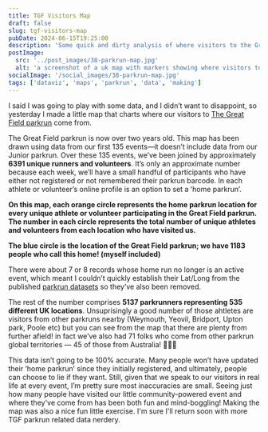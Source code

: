 ```yaml
---
title: TGF Visitors Map
draft: false
slug: tgf-visitors-map
pubDate: 2024-06-15T19:25:00
description: 'Some quick and dirty analysis of where visitors to the Great Field parkrun call home...including an interactive map!'
postImage:
  src: '../post_images/38-parkrun-map.jpg'
  alt: 'a screenshot of a uk map with markers showing where visitors to the great field parkrun come from'
socialImage: '/social_images/38-parkrun-map.jpg'
tags: ['dataviz', 'maps', 'parkrun', 'data', 'making']
---
```



I said I was going to play with some data, and I didn’t want to disappoint, so yesterday I made a little map that charts where our visitors to [The Great Field parkrun](https://www.parkrun.org.uk/thegreatfield/) come from.

<VisitorsMap mapAlign="mapFull" />

The Great Field parkrun is now over two years old. This map has been drawn using data from our first 135 events—it doesn’t include data from our Junior parkrun. Over these 135 events, we’ve been joined by approximately **6391 unique runners and volunteers**. It’s only an approximate number because each week, we’ll have a small handful of participants who have either not registered or not remembered their parkrun barcode. In each athlete or volunteer’s online profile is an option to set a ‘home parkrun’. 

**On this map, each orange circle represents the home parkrun location for every unique athlete or volunteer participating in the Great Field parkrun. The number in each circle represents the total number of unique athletes and volunteers from each location who have visited us.** 

**The blue circle is the location of the Great Field parkrun; we have 1183 people who call this home! (myself included)**

There were about 7 or 8 records whose home run no longer is an active event, which meant I couldn’t quickly establish their Lat/Long from the published [parkrun datasets](https://images.parkrun.com/events.json) so they’ve also been removed.

The rest of the number comprises **5137 parkrunners representing 535 different UK locations**. Unsuprisingly a good number of those ahtletes are visitors from other parkruns nearby (Weymouth, Yeovil, Bridport, Upton park, Poole etc) but you can see from the map that there are plenty from further afield! in fact we’ve also had 71 folks who come from other parkrun global territories — 45 of those from Australia! 🦘🇦🇺

This data isn’t going to be 100% accurate. Many people won’t have updated their ‘home parkrun’ since they initially registered, and ultimately, people can choose to lie if they want. Still, given that we speak to our visitors in real life at every event, I’m pretty sure most inaccuracies are small. Seeing just how many people have visited our little community-powered event and where they've come from has been both fun and mind-boggling! Making the map was also a nice fun little exercise. I'm sure I'll return soon with more TGF parkrun related data nerdery.

